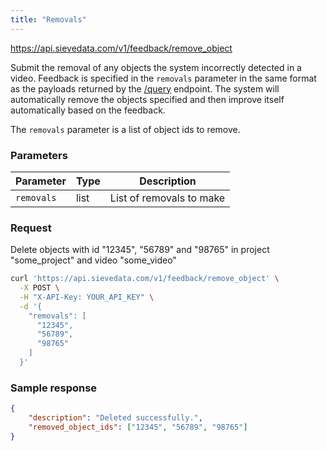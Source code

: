 ```yaml
---
title: "Removals"
---
```



<Request method="POST">https://api.sievedata.com/v1/feedback/remove_object</Request>

Submit the removal of any objects the system incorrectly detected in a video. Feedback is specified in the `removals` parameter in the same format as the payloads returned by the [/query](/query/metadata) endpoint. The system will automatically remove the objects specified and then improve itself automatically based on the feedback.

The `removals` parameter is a list of object ids to remove.

### Parameters

| Parameter | Type | Description |
| ---- | ----- | ---- |
| `removals` | list | List of removals to make |

### Request

Delete objects with id "12345", "56789" and "98765" in project "some_project" and video "some_video"

```bash Terminal
curl 'https://api.sievedata.com/v1/feedback/remove_object' \
  -X POST \
  -H "X-API-Key: YOUR_API_KEY" \
  -d '{
    "removals": [
      "12345",
      "56789",
      "98765"
    ]
  }'
```


### Sample response

```json
{
    "description": "Deleted successfully.",
    "removed_object_ids": ["12345", "56789", "98765"]
}
```